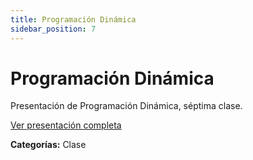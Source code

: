 ```yaml
---
title: Programación Dinámica
sidebar_position: 7
---
```


# Programación Dinámica

Presentación de Programación Dinámica, séptima clase.

[Ver presentación completa](https://docs.google.com/presentation/d/1xeLTfqqT38yhClEMq1jbpw9G18Mm218jb0T_-OAFX1I/edit?usp=sharing)

**Categorías:** Clase